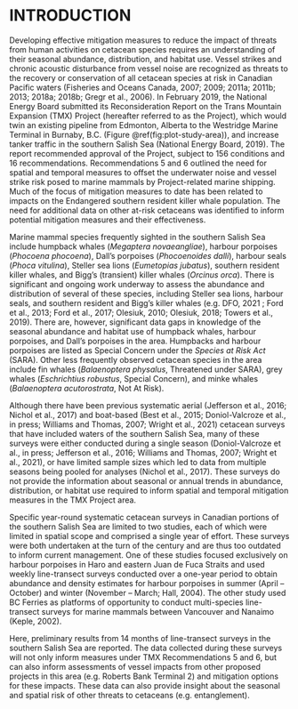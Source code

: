 # INTRODUCTION {#sec:introduction}

Developing effective mitigation measures to reduce the impact of threats from human activities on cetacean species requires an understanding of their seasonal abundance, distribution, and habitat use. Vessel strikes and chronic acoustic disturbance from vessel noise are recognized as threats to the recovery or conservation of all cetacean species at risk in Canadian Pacific waters (Fisheries and Oceans Canada, 2007; 2009; 2011a; 2011b; 2013; 2018a; 2018b; Gregr et al., 2006). In February 2019, the National Energy Board submitted its Reconsideration Report on the Trans Mountain Expansion (TMX) Project (hereafter referred to as the Project), which would twin an existing pipeline from Edmonton, Alberta to the Westridge Marine Terminal in Burnaby, B.C. (Figure \@ref(fig:plot-study-area)), and increase tanker traffic in the southern Salish Sea (National Energy Board, 2019). The report recommended approval of the Project, subject to 156 conditions and 16 recommendations. Recommendations 5 and 6 outlined the need for spatial and temporal measures to offset the underwater noise and vessel strike risk posed to marine mammals by Project-related marine shipping. Much of the focus of mitigation measures to date has been related to impacts on the Endangered southern resident killer whale population. The need for additional data on other at-risk cetaceans was identified to inform potential mitigation measures and their effectiveness.

Marine mammal species frequently sighted in the southern Salish Sea include humpback whales (*Megaptera novaeangliae*), harbour porpoises (*Phocoena phocoena*), Dall’s porpoises (*Phocoenoides dalli*), harbour seals (*Phoca vitulina*), Steller sea lions (*Eumetopias jubatus*), southern resident killer whales, and Bigg’s (transient) killer whales (*Orcinus orca*). There is significant and ongoing work underway to assess the abundance and distribution of several of these species, including Steller sea lions, harbour seals, and southern resident and Bigg’s killer whales (e.g. DFO, 2021 ; Ford et al., 2013; Ford et al., 2017; Olesiuk, 2010;  Olesiuk, 2018; Towers et al., 2019). There are, however, significant data gaps in knowledge of the seasonal abundance and habitat use of humpback whales, harbour porpoises, and Dall’s porpoises in the area. Humpbacks and harbour porpoises are listed as Special Concern under the *Species at Risk Act* (SARA). Other less frequently observed cetacean species in the area include fin whales (*Balaenoptera physalus*, Threatened under SARA), grey whales (*Eschrichtius robustus*, Special Concern), and minke whales (*Balaenoptera acutorostrata*, Not At Risk). 

Although there have been previous systematic aerial (Jefferson et al., 2016; Nichol et al., 2017) and boat-based (Best et al., 2015; Doniol-Valcroze et al., in press; Williams and Thomas, 2007; Wright et al., 2021) cetacean surveys that have included waters of the southern Salish Sea, many of these surveys were either conducted during a single season (Doniol-Valcroze et al., in press; Jefferson et al., 2016; Williams and Thomas, 2007; Wright et al., 2021), or have limited sample sizes which led to data from multiple seasons being pooled for analyses (Nichol et al., 2017). These surveys do not provide the information about seasonal or annual trends in abundance, distribution, or habitat use required to inform spatial and temporal mitigation measures in the TMX Project area.  

Specific year-round systematic cetacean surveys in Canadian portions of the southern Salish Sea are limited to two studies, each of which were limited in spatial scope and comprised a single year of effort. These surveys were both undertaken at the turn of the century and are thus too outdated to inform current management. One of these studies focused exclusively on harbour porpoises in Haro and eastern Juan de Fuca Straits and used weekly line-transect surveys conducted over a one-year period to obtain abundance and density estimates for harbour porpoises in summer (April – October) and winter (November – March; Hall, 2004). The other study used BC Ferries as platforms of opportunity to conduct multi-species line-transect surveys for marine mammals between Vancouver and Nanaimo (Keple, 2002). 

Here, preliminary results from 14 months of line-transect surveys in the southern Salish Sea are reported. The data collected during these surveys will not only inform measures under TMX Recommendations 5 and 6, but can also inform assessments of vessel impacts from other proposed projects in this area (e.g. Roberts Bank Terminal 2) and mitigation options for these impacts. These data can also provide insight about the seasonal and spatial risk of other threats to cetaceans (e.g. entanglement).
